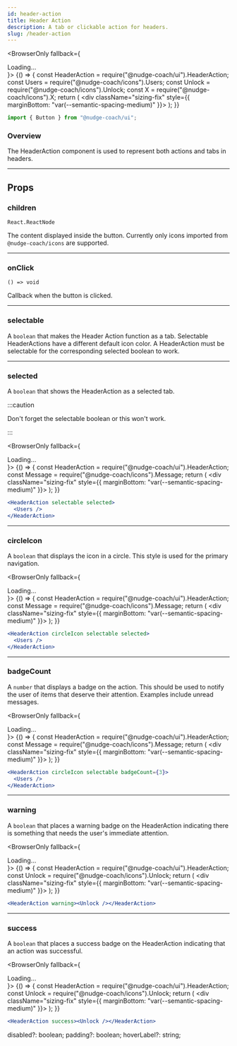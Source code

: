 ```yaml
---
id: header-action
title: Header Action
description: A tab or clickable action for headers.
slug: /header-action
---
```



<BrowserOnly fallback={<div>Loading...</div>}>
  {() => {
    const HeaderAction = require("@nudge-coach/ui").HeaderAction;
    const Users = require("@nudge-coach/icons").Users;
    const Unlock = require("@nudge-coach/icons").Unlock;
    const X = require("@nudge-coach/icons").X;
    return (
      <div className="sizing-fix" style={{ marginBottom: "var(--semantic-spacing-medium)" }}>
        <HeaderAction><X /></HeaderAction>
        <HeaderAction circleIcon selectable selected><Users /></HeaderAction>
        <HeaderAction circleIcon success><Unlock /></HeaderAction>
      </div>
    );
  }}
</BrowserOnly>

```jsx
import { Button } from "@nudge-coach/ui";
```

### Overview

The HeaderAction component is used to represent both actions and tabs in headers.

---

## Props

### children

`React.ReactNode`

The content displayed inside the button. Currently only icons imported from `@nudge-coach/icons` are supported.

---

### onClick

`() => void`

Callback when the button is clicked.

---

### selectable

A `boolean` that makes the Header Action function as a tab. Selectable HeaderActions have a different default icon color. A HeaderAction must be selectable for the corresponding selected boolean to work.



---

### selected

A `boolean` that shows the HeaderAction as a selected tab.

:::caution

Don't forget the selectable boolean or this won't work.

:::

<BrowserOnly fallback={<div>Loading...</div>}>
  {() => {
    const HeaderAction = require("@nudge-coach/ui").HeaderAction;
    const Message = require("@nudge-coach/icons").Message;
    return (
      <div className="sizing-fix" style={{ marginBottom: "var(--semantic-spacing-medium)" }}>
        <HeaderAction selectable selected><Message /></HeaderAction>
      </div>
    );
  }}
</BrowserOnly>

```jsx
<HeaderAction selectable selected>
  <Users />
</HeaderAction>
```

---

### circleIcon

A `boolean` that displays the icon in a circle. This style is used for the primary navigation.

<BrowserOnly fallback={<div>Loading...</div>}>
  {() => {
    const HeaderAction = require("@nudge-coach/ui").HeaderAction;
    const Message = require("@nudge-coach/icons").Message;
    return (
      <div className="sizing-fix" style={{ marginBottom: "var(--semantic-spacing-medium)" }}>
        <HeaderAction circleIcon selectable><Message /></HeaderAction>
      </div>
    );
  }}
</BrowserOnly>

```jsx
<HeaderAction circleIcon selectable selected>
  <Users />
</HeaderAction>
```

---

### badgeCount

A `number` that displays a badge on the action. This should be used to notify the user of items that deserve their attention. Examples include unread messages.

<BrowserOnly fallback={<div>Loading...</div>}>
  {() => {
    const HeaderAction = require("@nudge-coach/ui").HeaderAction;
    const Message = require("@nudge-coach/icons").Message;
    return (
      <div className="sizing-fix" style={{ marginBottom: "var(--semantic-spacing-medium)" }}>
        <HeaderAction circleIcon selectable badgeCount={3}><Message /></HeaderAction>
      </div>
    );
  }}
</BrowserOnly>

```jsx
<HeaderAction circleIcon selectable badgeCount={3}>
  <Users />
</HeaderAction>
```

---

### warning

A `boolean` that places a warning badge on the HeaderAction indicating there is something that needs the user's immediate attention.

<BrowserOnly fallback={<div>Loading...</div>}>
  {() => {
    const HeaderAction = require("@nudge-coach/ui").HeaderAction;
    const Unlock = require("@nudge-coach/icons").Unlock;
    return (
      <div className="sizing-fix" style={{ marginBottom: "var(--semantic-spacing-medium)" }}>
        <HeaderAction warning><Unlock /></HeaderAction>
      </div>
    );
  }}
</BrowserOnly>

```jsx
<HeaderAction warning><Unlock /></HeaderAction>
```

---

### success

A `boolean` that places a success badge on the HeaderAction indicating that an action was successful.

<BrowserOnly fallback={<div>Loading...</div>}>
  {() => {
    const HeaderAction = require("@nudge-coach/ui").HeaderAction;
    const Unlock = require("@nudge-coach/icons").Unlock;
    return (
      <div className="sizing-fix" style={{ marginBottom: "var(--semantic-spacing-medium)" }}>
        <HeaderAction success><Unlock /></HeaderAction>
      </div>
    );
  }}
</BrowserOnly>

```jsx
<HeaderAction success><Unlock /></HeaderAction>
```

disabled?: boolean;
padding?: boolean;
hoverLabel?: string;